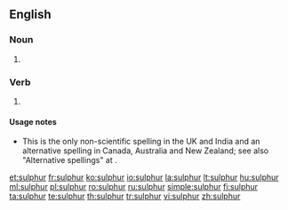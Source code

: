 ==English==
===Noun===
{{en-noun|s|-}}

# {{alternative spelling of|[[sulfur]]}}

===Verb===
{{en-verb}}

# {{alternative spelling of|[[sulfur]]}}

====Usage notes====
* This is the only non-scientific spelling in the UK and India and an alternative spelling in Canada, Australia and New Zealand; see also "Alternative spellings" at {{term|sulfur}}.

[[et:sulphur]]
[[fr:sulphur]]
[[ko:sulphur]]
[[io:sulphur]]
[[la:sulphur]]
[[lt:sulphur]]
[[hu:sulphur]]
[[ml:sulphur]]
[[pl:sulphur]]
[[ro:sulphur]]
[[ru:sulphur]]
[[simple:sulphur]]
[[fi:sulphur]]
[[ta:sulphur]]
[[te:sulphur]]
[[th:sulphur]]
[[tr:sulphur]]
[[vi:sulphur]]
[[zh:sulphur]]